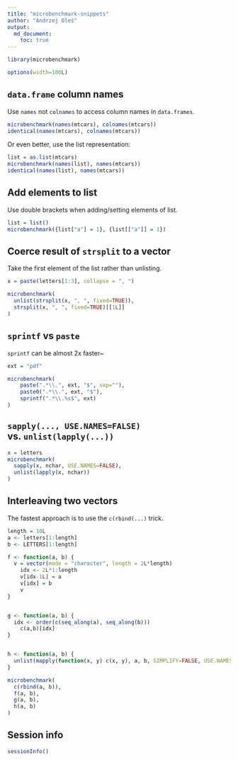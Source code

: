 ```yaml
---
title: "microbenchmark-snippets"
author: "Andrzej Oleś"
output: 
  md_document:
    toc: true
---
```


```r
library(microbenchmark)

options(width=100L)
```

## `data.frame` column names {#dataframe-column-names}

Use `names` not `colnames` to access column names in `data.frames`.

```r
microbenchmark(names(mtcars), colnames(mtcars))
identical(names(mtcars), colnames(mtcars))
```

Or even better, use the list representation:

```r
list = as.list(mtcars)
microbenchmark(names(list), names(mtcars))
identical(names(list), names(mtcars))
```

## Add elements to list

Use double brackets when adding/setting elements of list.

```r
list = list()
microbenchmark({list["a"] = 1}, {list[["a"]] = 1})
```

## Coerce result of `strsplit` to a vector

Take the first element of the list rather than unlisting.

```r
x = paste(letters[1:3], collapse = ", ")

microbenchmark(
  unlist(strsplit(x, ", ", fixed=TRUE)),
  strsplit(x, ", ", fixed=TRUE)[[1L]]
)
```

## `sprintf` vs `paste`

`sprintf` can be almost 2x faster~

```r
ext = "pdf"

microbenchmark(
    paste(".*\\.", ext, "$", sep=""),
    paste0(".*\\.", ext, "$"),
    sprintf(".*\\.%s$", ext)
)
```

## `sapply(..., USE.NAMES=FALSE)` vs. `unlist(lapply(...))`

```r
x = letters
microbenchmark(
  sapply(x, nchar, USE.NAMES=FALSE),
  unlist(lapply(x, nchar))
)
```

## Interleaving two vectors

The fastest approach is to use the `c(rbind(...)` trick.

```r
length = 10L
a <- letters[1:length]
b <- LETTERS[1:length]

f <- function(a, b) {
  v = vector(mode = "character", length = 2L*length)
    idx <- 2L*1:length
    v[idx-1L] = a
    v[idx] = b
    v
}


g <- function(a, b) {
  idx <- order(c(seq_along(a), seq_along(b)))
    c(a,b)[idx]
}


h <- function(a, b) {
  unlist(mapply(function(x, y) c(x, y), a, b, SIMPLIFY=FALSE, USE.NAMES=FALSE))
}

microbenchmark(
  c(rbind(a, b)),
  f(a, b),
  g(a, b),
  h(a, b)
)
```

## Session info

```r
sessionInfo()
```
